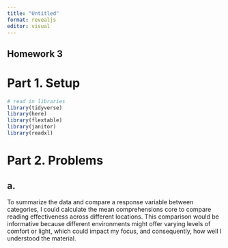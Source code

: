 ```yaml
---
title: "Untitled"
format: revealjs
editor: visual
---
```


## Homework 3

# Part 1. Setup

```r
# read in libraries
library(tidyverse)
library(here)
library(flextable)
library(janitor)
library(readxl)
```

# Part 2. Problems

## a.

To summarize the data and compare a response variable between categories, I could calculate the mean comprehensions core to compare reading effectiveness across different locations. This comparison would be informative because different environments might offer varying levels of comfort or light, which could impact my focus, and consequently, how well I understood the material.